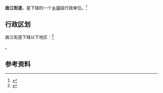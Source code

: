 {{中国乡级行政区|61/01/13/008/000}}

'''曲江街道'''，是{{PRC admin/fullname|61/01/13/008/000|3}}下辖的一个[[乡镇|乡镇]]级行政单位。<ref>{{PRC admin/ref sgc|{{PRC admin/parent|61/01/13/008/000}}}}</ref>

== 行政区划 ==

曲江街道下辖以下地区：<ref>{{PRC admin/ref sgc|61/01/13/008/000}}</ref>

{{PRC admin/children|61/01/13/008/000}}。

== 参考资料 ==

{{reflist}}

{{行政区划小作品}}
{{PRC admin/navcat|61/01/13/008/000}}